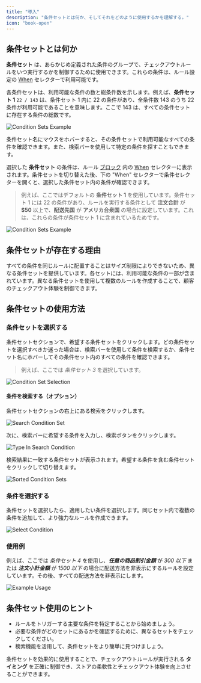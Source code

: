 ```yaml
---
title: "導入"
description: "条件セットとは何か、そしてそれをどのように使用するかを理解する。"
icon: "book-open"
---
```


## 条件セットとは何か

**条件セット** は、あらかじめ定義された条件のグループで、チェックアウトルールをいつ実行するかを制御するために使用できます。これらの条件は、ルール設定の [When](/guides/ja/get-started/concepts#コンディション（「いつ」）) セレクターで利用可能です。

各条件セットは、利用可能な条件の数と総条件数を示します。例えば、**条件セット 1** `22 / 143` は、条件セット 1 内に 22 の条件があり、全条件数 143 のうち 22 条件が利用可能であることを意味します。ここで 143 は、すべての条件セットに存在する条件の総数です。

<img
  src="/images/essentials/condition-sets/introduction/total-availibility-condition-set-example.webp"
  alt="Condition Sets Example"
/>

<Info>
  条件セット名にマウスをホバーすると、その条件セットで利用可能なすべての条件を確認できます。また、検索バーを使用して特定の条件を探すこともできます。
</Info>

選択した **条件セット** の条件は、ルール [ブロック](/guides/ja/get-started/concepts#ブロック) 内の [When](/guides/ja/get-started/concepts#コンディション（「いつ」）) セレクターに表示されます。条件セットを切り替えた後、下の "When" セレクターで条件セレクターを開くと、選択した条件セット内の条件が確認できます。

> 例えば、ここではデフォルトの **条件セット 1** を使用しています。条件セット 1 には 22 の条件があり、ルールを実行する条件として **注文合計** が **$50** 以上で、**配送先国** が **アメリカ合衆国** の場合に設定しています。これは、これらの条件が条件セット 1 に含まれているためです。

<img
  src="/images/essentials/condition-sets/introduction/condition-sets-example.webp"
  alt="Condition Sets Example"
/>

## 条件セットが存在する理由

すべての条件を同じルールに配置することはサイズ制限によりできないため、異なる条件セットを提供しています。各セットには、利用可能な条件の一部が含まれています。異なる条件セットを使用して複数のルールを作成することで、顧客のチェックアウト体験を制御できます。

## 条件セットの使用方法

### 条件セットを選択する

条件セットセクションで、希望する条件セットをクリックします。どの条件セットを選択すべきか迷った場合は、検索バーを使用して条件を検索するか、条件セット名にホバーしてその条件セット内のすべての条件を確認できます。

> 例えば、ここでは _条件セット 3_ を選択しています。

<img
  src="/images/essentials/condition-sets/introduction/select-set-condition.webp"
  alt="Condition Set Selection"
/>

#### 条件を検索する（オプション）

条件セットセクションの右上にある検索をクリックします。

<img
  src="/images/essentials/condition-sets/introduction/search-condition-set.webp"
  alt="Search Condition Set"
/>

次に、検索バーに希望する条件を入力し、検索ボタンをクリックします。

<img
  src="/images/essentials/condition-sets/introduction/type-in-search-condition.webp"
  alt="Type In Search Condition"
/>

検索結果に一致する条件セットが表示されます。希望する条件を含む条件セットをクリックして切り替えます。

<img
  src="/images/essentials/condition-sets/introduction/sorted-condition-sets.webp"
  alt="Sorted Condition Sets"
/>

### 条件を選択する

条件セットを選択したら、適用したい条件を選択します。同じセット内で複数の条件を追加して、より強力なルールを作成できます。

<img
  src="/images/essentials/condition-sets/introduction/select-condition.webp"
  alt="Select Condition"
/>

### 使用例

例えば、ここでは _条件セット 4_ を使用し、_**任意の商品割引金額**_ が _300 以下_ または _**注文小計金額**_ が _1500 以下_ の場合に配送方法を非表示にするルールを設定しています。その後、すべての配送方法を非表示にします。

<img
  src="/images/essentials/condition-sets/introduction/example-usage.webp"
  alt="Example Usage"
/>

## 条件セット使用のヒント

- ルールをトリガーする主要な条件を特定することから始めましょう。
- 必要な条件がどのセットにあるかを確認するために、異なるセットをチェックしてください。
- 検索機能を活用して、条件セットをより簡単に見つけましょう。

条件セットを効果的に使用することで、チェックアウトルールが実行される **タイミング** を正確に制御でき、ストアの柔軟性とチェックアウト体験を向上させることができます。
